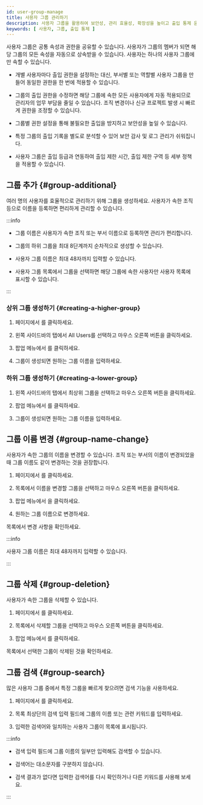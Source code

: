 ```yaml
---
id: user-group-manage
title: 사용자 그룹 관리하기
description: 사용자 그룹을 활용하여 보안성, 관리 효율성, 확장성을 높이고 출입 통제 운영을 최적화하세요.
keywords: [ 사용자, 그룹, 출입 통제 ]
---
```


사용자 그룹은 공통 속성과 권한을 공유할 수 있습니다. 사용자가 그룹의 멤버가 되면 해당 그룹의 모든 속성을 자동으로 상속받을 수 있습니다. 사용자는 하나의 사용자 그룹에만 속할 수 있습니다.

* 개별 사용자마다 출입 권한을 설정하는 대신, 부서별 또는 역할별 사용자 그룹을 만들어 동일한 권한을 한 번에 적용할 수 있습니다.

* 그룹의 출입 권한을 수정하면 해당 그룹에 속한 모든 사용자에게 자동 적용되므로 관리자의 업무 부담을 줄일 수 있습니다. 조직 변경이나 신규 프로젝트 발생 시 빠르게 권한을 조정할 수 있습니다.

* 그룹별 권한 설정을 통해 불필요한 출입을 방지하고 보안성을 높일 수 있습니다.

* 특정 그룹의 출입 기록을 별도로 분석할 수 있어 보안 감사 및 로그 관리가 쉬워집니다.

* 사용자 그룹은 출입 등급과 연동하여 출입 제한 시간, 출입 제한 구역 등 세부 정책을 적용할 수 있습니다.


## 그룹 추가 {#group-additional}

여러 명의 사용자를 효율적으로 관리하기 위해 그룹을 생성하세요. 사용자가 속한 조직 등으로 이름을 등록하면 편리하게 관리할 수 있습니다.

:::info

* 그룹 이름은 사용자가 속한 조직 또는 부서 이름으로 등록하면 관리가 편리합니다.

* 그룹의 하위 그룹을 최대 8단계까지 순차적으로 생성할 수 있습니다.

* 사용자 그룹 이름은 최대 48자까지 입력할 수 있습니다.

* 사용자 그룹 목록에서 그룹을 선택하면 해당 그룹에 속한 사용자만 사용자 목록에 표시할 수 있습니다.

:::

### 상위 그룹 생성하기 {#creating-a-higher-group}

1. <Cmd sid='shell.header.launcher' /> 페이지에서 <Cmd sid='shell.header.user' />를 클릭하세요.

1. 왼쪽 사이드바의 <Cmd sid='arena.eventTable.userGroup' /> 탭에서 <Cmd>All Users</Cmd>를 선택하고 마우스 오른쪽 버튼을 클릭하세요.

1. 팝업 메뉴에서 <Cmd sid='arena.tree.contextMenu.addNewGroup' />를 클릭하세요.

1. 그룹이 생성되면 원하는 그룹 이름을 입력하세요.

### 하위 그룹 생성하기 {#creating-a-lower-group}

1. 왼쪽 사이드바의 <Cmd sid='arena.eventTable.userGroup' /> 탭에서 최상위 그룹을 선택하고 마우스 오른쪽 버튼을 클릭하세요.

1. 팝업 메뉴에서 <Cmd sid='arena.tree.contextMenu.addNewGroup' />를 클릭하세요.

1. 그룹이 생성되면 원하는 그룹 이름을 입력하세요.


## 그룹 이름 변경 {#group-name-change}

사용자가 속한 그룹의 이름을 변경할 수 있습니다. 조직 또는 부서의 이름이 변경되었을 때 그룹 이름도 같이 변경하는 것을 권장합니다.

1. <Cmd sid='shell.header.launcher' /> 페이지에서 <Cmd sid='shell.header.user' />를 클릭하세요.

1. <Cmd sid='arena.eventTable.userGroup' /> 목록에서 이름을 변경할 그룹을 선택하고 마우스 오른쪽 버튼을 클릭하세요.

1. 팝업 메뉴에서 <Cmd sid='arena.tree.contextMenu.renameGroup' />을 클릭하세요.

1. 원하는 그룹 이름으로 변경하세요.

<Cmd sid='arena.eventTable.userGroup' /> 목록에서 변경 사항을 확인하세요.

:::info

사용자 그룹 이름은 최대 48자까지 입력할 수 있습니다.

:::


## 그룹 삭제 {#group-deletion}

사용자가 속한 그룹을 삭제할 수 있습니다.

1. <Cmd sid='shell.header.launcher' /> 페이지에서 <Cmd sid='shell.header.user' />를 클릭하세요.

1. <Cmd sid='arena.eventTable.userGroup' /> 목록에서 삭제할 그룹을 선택하고 마우스 오른쪽 버튼을 클릭하세요.

1. 팝업 메뉴에서 <Cmd sid='arena.tree.contextMenu.deleteGroup' />를 클릭하세요.

<Cmd sid='arena.eventTable.userGroup' /> 목록에서 선택한 그룹이 삭제된 것을 확인하세요.


## 그룹 검색 {#group-search}

많은 사용자 그룹 중에서 특정 그룹을 빠르게 찾으려면 검색 기능을 사용하세요.

1. <Cmd sid='shell.header.launcher' /> 페이지에서 <Cmd sid='shell.header.user' />를 클릭하세요.

1. <Cmd sid='arena.eventTable.userGroup' /> 목록 최상단의 검색 입력 필드에 그룹의 이름 또는 관련 키워드를 입력하세요.

1. 입력한 검색어와 일치하는 사용자 그룹이 목록에 표시됩니다.

:::info

* 검색 입력 필드에 그룹 이름의 일부만 입력해도 검색할 수 있습니다.

* 검색어는 대소문자를 구분하지 않습니다.

* 검색 결과가 없다면 입력한 검색어를 다시 확인하거나 다른 키워드를 사용해 보세요.

:::